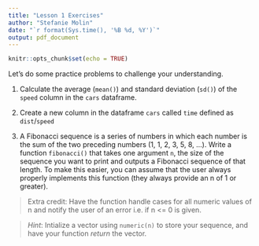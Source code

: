 ```yaml
---
title: "Lesson 1 Exercises"
author: "Stefanie Molin"
date: "`r format(Sys.time(), '%B %d, %Y')`"
output: pdf_document
---
```


```r
knitr::opts_chunk$set(echo = TRUE)
```

Let's do some practice problems to challenge your understanding. 

1. Calculate the average (`mean()`) and standard deviation (`sd()`) of the `speed` column in the `cars` dataframe.

2. Create a new column in the dataframe `cars` called `time` defined as `dist`/`speed`

3. A Fibonacci sequence is a series of numbers in which each number is the sum of the two preceding numbers (1, 1, 2, 3, 5, 8, ...). Write a function `fibonacci()` that takes one argument `n`, the size of the sequence you want to print and outputs a Fibonacci sequence of that length. To make this easier, you can assume that the user always properly implements this function (they always provide an n of 1 or greater).

> Extra credit: Have the function handle cases for all numeric values of n and notify the user of an error i.e. if n <= 0 is given.

> *Hint*: Intialize a vector using `numeric(n)` to store your sequence, and have your function *return* the vector.